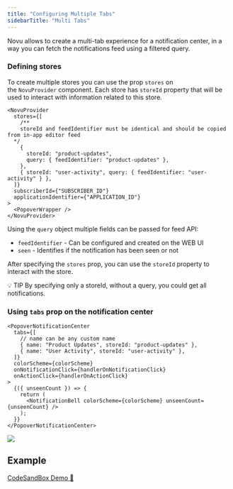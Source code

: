 ```yaml
---
title: "Configuring Multiple Tabs"
sidebarTitle: "Multi Tabs"
---
```


Novu allows to create a multi-tab experience for a notification center, in a way you can fetch the notifications feed using a filtered query.

### Defining stores

To create multiple stores you can use the prop `stores` on the `NovuProvider` component. Each store has `storeId` property that will be used to interact with information related to this store.

```tsx
<NovuProvider
  stores={[
    /**
	storeId and feedIdentifier must be identical and should be copied from in-app editor feed
  */
    {
      storeId: "product-updates",
      query: { feedIdentifier: "product-updates" },
    },
    { storeId: "user-activity", query: { feedIdentifier: "user-activity" } },
  ]}
  subscriberId={"SUBSCRIBER_ID"}
  applicationIdentifier={"APPLICATION_ID"}
>
  <PopoverWrapper />
</NovuProvider>
```

Using the `query` object multiple fields can be passed for feed API:

- `feedIdentifier` - Can be configured and created on the WEB UI
- `seen` - Identifies if the notification has been seen or not

After specifying the `stores` prop, you can use the `storeId` property to interact with the store.

<aside>
💡 TIP
By specifying only a storeId, without a query, you could get all notifications.

</aside>

### Using `tabs` prop on the notification center[](https://docs.novu.co/notification-center/react/react-components#using-tabs-prop-on-the-notification-center)

```tsx
<PopoverNotificationCenter
  tabs={[
    // name can be any custom name
    { name: "Product Updates", storeId: "product-updates" },
    { name: "User Activity", storeId: "user-activity" },
  ]}
  colorScheme={colorScheme}
  onNotificationClick={handlerOnNotificationClick}
  onActionClick={handlerOnActionClick}
>
  {({ unseenCount }) => {
    return (
      <NotificationBell colorScheme={colorScheme} unseenCount={unseenCount} />
    );
  }}
</PopoverNotificationCenter>
```

<Frame caption="Multiple Tabs in notification center example">
  <img src="/images/notification-center/client/react/multiple-tabs/multi-tabs.png" />
</Frame>

## Example

[CodeSandBox Demo 🔗](https://codesandbox.io/s/tabs-in-in-app-xdk74x)

